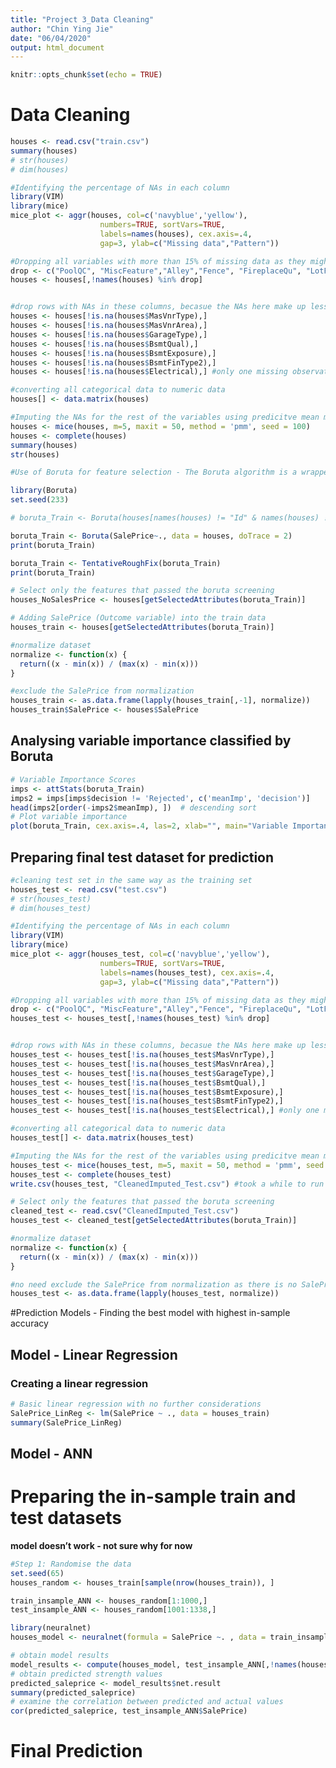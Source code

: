```yaml
---
title: "Project 3_Data Cleaning"
author: "Chin Ying Jie"
date: "06/04/2020"
output: html_document
---
```


```r
knitr::opts_chunk$set(echo = TRUE)
```

# Data Cleaning

```r
houses <- read.csv("train.csv")
summary(houses)
# str(houses)
# dim(houses)

#Identifying the percentage of NAs in each column
library(VIM)
library(mice)
mice_plot <- aggr(houses, col=c('navyblue','yellow'),
                    numbers=TRUE, sortVars=TRUE,
                    labels=names(houses), cex.axis=.4,
                    gap=3, ylab=c("Missing data","Pattern"))

#Dropping all variables with more than 15% of missing data as they might lead to incorrect and unbalanced imputation
drop <- c("PoolQC", "MiscFeature","Alley","Fence", "FireplaceQu", "LotFrontage")
houses <- houses[,!names(houses) %in% drop]


#drop rows with NAs in these columns, becasue the NAs here make up less than 6% of total data, and imputation will not be as accurate as there is overwhelmingly large amount of a single type of data in that column. 
houses <- houses[!is.na(houses$MasVnrType),]
houses <- houses[!is.na(houses$MasVnrArea),]
houses <- houses[!is.na(houses$GarageType),]
houses <- houses[!is.na(houses$BsmtQual),]
houses <- houses[!is.na(houses$BsmtExposure),]
houses <- houses[!is.na(houses$BsmtFinType2),]
houses <- houses[!is.na(houses$Electrical),] #only one missing observation

#converting all categorical data to numeric data
houses[] <- data.matrix(houses)

#Imputing the NAs for the rest of the variables using predicitve mean matching
houses <- mice(houses, m=5, maxit = 50, method = 'pmm', seed = 100)
houses <- complete(houses)
summary(houses)
str(houses)
```

```r
#Use of Boruta for feature selection - The Boruta algorithm is a wrapper built around the random forest classification algorithm. It tries to capture all the important, interesting features you might have in your dataset with respect to an outcome variable. In this case, our outcome variable is SalePrice

library(Boruta)
set.seed(233)

# boruta_Train <- Boruta(houses[names(houses) != "Id" & names(houses) != "SalePrice",], houses$SalePrice,  doTrace = 2)  - not sure why need to remove ID and sales price? the exmaples I found online didn't seem to remove the outcome variable... I saw the example from https://www.machinelearningplus.com/machine-learning/feature-selection/

boruta_Train <- Boruta(SalePrice~., data = houses, doTrace = 2)
print(boruta_Train)

boruta_Train <- TentativeRoughFix(boruta_Train)
print(boruta_Train)

# Select only the features that passed the boruta screening
houses_NoSalesPrice <- houses[getSelectedAttributes(boruta_Train)]

# Adding SalePrice (Outcome variable) into the train data
houses_train <- houses[getSelectedAttributes(boruta_Train)]

#normalize dataset
normalize <- function(x) { 
  return((x - min(x)) / (max(x) - min(x)))
}

#exclude the SalePrice from normalization
houses_train <- as.data.frame(lapply(houses_train[,-1], normalize))
houses_train$SalePrice <- houses$SalePrice
```

## Analysing variable importance classified by Boruta

```r
# Variable Importance Scores
imps <- attStats(boruta_Train)
imps2 = imps[imps$decision != 'Rejected', c('meanImp', 'decision')]
head(imps2[order(-imps2$meanImp), ])  # descending sort
# Plot variable importance
plot(boruta_Train, cex.axis=.4, las=2, xlab="", main="Variable Importance")  
```

## Preparing final test dataset for prediction

```r
#cleaning test set in the same way as the training set
houses_test <- read.csv("test.csv")
# str(houses_test)
# dim(houses_test)

#Identifying the percentage of NAs in each column
library(VIM)
library(mice)
mice_plot <- aggr(houses_test, col=c('navyblue','yellow'),
                    numbers=TRUE, sortVars=TRUE,
                    labels=names(houses_test), cex.axis=.4,
                    gap=3, ylab=c("Missing data","Pattern"))

#Dropping all variables with more than 15% of missing data as they might lead to incorrect and unbalanced imputation
drop <- c("PoolQC", "MiscFeature","Alley","Fence", "FireplaceQu", "LotFrontage")
houses_test <- houses_test[,!names(houses_test) %in% drop]


#drop rows with NAs in these columns, becasue the NAs here make up less than 6% of total data, and imputation will not be as accurate as there is overwhelmingly large amount of a single type of data in that column. 
houses_test <- houses_test[!is.na(houses_test$MasVnrType),]
houses_test <- houses_test[!is.na(houses_test$MasVnrArea),]
houses_test <- houses_test[!is.na(houses_test$GarageType),]
houses_test <- houses_test[!is.na(houses_test$BsmtQual),]
houses_test <- houses_test[!is.na(houses_test$BsmtExposure),]
houses_test <- houses_test[!is.na(houses_test$BsmtFinType2),]
houses_test <- houses_test[!is.na(houses_test$Electrical),] #only one missing observation

#converting all categorical data to numeric data
houses_test[] <- data.matrix(houses_test)

#Imputing the NAs for the rest of the variables using predicitve mean matching
houses_test <- mice(houses_test, m=5, maxit = 50, method = 'pmm', seed = 100)
houses_test <- complete(houses_test)
write.csv(houses_test, "CleanedImputed_Test.csv") #took a while to run this imputation code, so I created a new file so that there's no need to run this code again unless necessary

# Select only the features that passed the boruta screening
cleaned_test <- read.csv("CleanedImputed_Test.csv")
houses_test <- cleaned_test[getSelectedAttributes(boruta_Train)]

#normalize dataset
normalize <- function(x) { 
  return((x - min(x)) / (max(x) - min(x)))
}

#no need exclude the SalePrice from normalization as there is no SalePrice column in the test set
houses_test <- as.data.frame(lapply(houses_test, normalize))
```

#Prediction Models - Finding the best model with highest in-sample accuracy

## Model - Linear Regression

### Creating a linear regression
```r
# Basic linear regression with no further considerations
SalePrice_LinReg <- lm(SalePrice ~ ., data = houses_train)
summary(SalePrice_LinReg)
```


## Model - ANN

# Preparing the in-sample train and test datasets

**model doesn't work - not sure why for now**
```r
#Step 1: Randomise the data
set.seed(65)
houses_random <- houses_train[sample(nrow(houses_train)), ]

train_insample_ANN <- houses_random[1:1000,]
test_insample_ANN <- houses_random[1001:1338,]

library(neuralnet)
houses_model <- neuralnet(formula = SalePrice ~. , data = train_insample_ANN, hidden=2,  linear.output=T, stepmax = 1000000)

# obtain model results
model_results <- compute(houses_model, test_insample_ANN[,!names(houses_random)=="SalePrice"])
# obtain predicted strength values
predicted_saleprice <- model_results$net.result
summary(predicted_saleprice)
# examine the correlation between predicted and actual values
cor(predicted_saleprice, test_insample_ANN$SalePrice)
```


# Final Prediction 